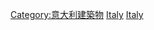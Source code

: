 {{Commonscat|Towers in Italy}}

[[Category:意大利建築物|Category:意大利建築物]]
[[Category:各国塔式建筑|Italy]]
[[Category:歐洲塔式建築|Italy]]